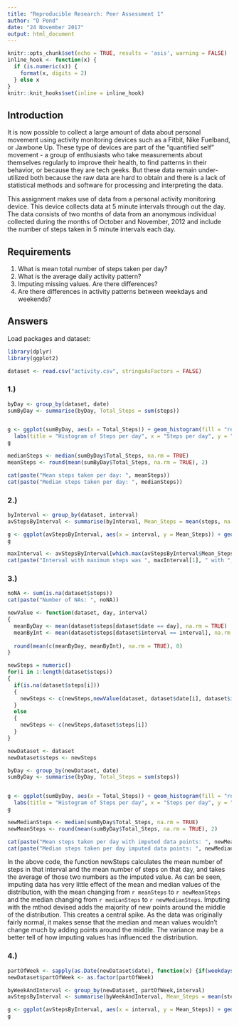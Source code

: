 ```yaml
---
title: "Reproducible Research: Peer Assessment 1"
author: "D Pond"
date: "24 November 2017"
output: html_document
---
```


```r
knitr::opts_chunk$set(echo = TRUE, results = 'asis', warning = FALSE)
inline_hook <- function(x) {
  if (is.numeric(x)) {
    format(x, digits = 2)
  } else x
}
knitr::knit_hooks$set(inline = inline_hook)
```

## Introduction

It is now possible to collect a large amount of data about personal movement using activity monitoring devices such as a Fitbit, Nike Fuelband, or Jawbone Up. These type of devices are part of the "quantified self" movement - a group of enthusiasts who take measurements about themselves regularly to improve their health, to find patterns in their behavior, or because they are tech geeks. But these data remain under-utilized both because the raw data are hard to obtain and there is a lack of statistical methods and software for processing and interpreting the data.

This assignment makes use of data from a personal activity monitoring device. This device collects data at 5 minute intervals through out the day. The data consists of two months of data from an anonymous individual collected during the months of October and November, 2012 and include the number of steps taken in 5 minute intervals each day.

## Requirements

1. What is mean total number of steps taken per day?
2. What is the average daily activity pattern?
3. Imputing missing values. Are there differences?
4. Are there differences in activity patterns between weekdays and weekends?

## Answers

Load packages and dataset:

```r
library(dplyr)
library(ggplot2)

dataset <- read.csv("activity.csv", stringsAsFactors = FALSE)
```

### 1.)

```r
byDay <- group_by(dataset, date)
sumByDay <- summarise(byDay, Total_Steps = sum(steps))


g <- ggplot(sumByDay, aes(x = Total_Steps)) + geom_histogram(fill = "red", binwidth = 1000) +
  labs(title = "Histogram of Steps per day", x = "Steps per day", y = "Frequency")
g

medianSteps <- median(sumByDay$Total_Steps, na.rm = TRUE)
meanSteps <- round(mean(sumByDay$Total_Steps, na.rm = TRUE), 2)

cat(paste("Mean steps taken per day: ", meanSteps))
cat(paste("Median steps taken per day: ", medianSteps))
```

### 2.)

```r
byInterval <- group_by(dataset, interval)
avStepsByInterval <- summarise(byInterval, Mean_Steps = mean(steps, na.rm = TRUE))

g <- ggplot(avStepsByInterval, aes(x = interval, y = Mean_Steps)) + geom_point() + geom_line()
g

maxInterval <- avStepsByInterval[which.max(avStepsByInterval$Mean_Steps),]
cat(paste("Interval with maximum steps was ", maxInterval[1], " with ", round(maxInterval[2],0), " steps."))
```

### 3.)

```r
noNA <- sum(is.na(dataset$steps))
cat(paste("Number of NAs: ", noNA))

newValue <- function(dataset, day, interval)
{
  meanByDay <- mean(dataset$steps[dataset$date == day], na.rm = TRUE)
  meanByInt <- mean(dataset$steps[dataset$interval == interval], na.rm = TRUE)
  
  round(mean(c(meanByDay, meanByInt), na.rm = TRUE), 0)
}

newSteps = numeric()
for(i in 1:length(dataset$steps))
{
  if(is.na(dataset$steps[i]))
  {
    newSteps <- c(newSteps,newValue(dataset, dataset$date[i], dataset$interval[i]))
  }
  else
  {
    newSteps <- c(newSteps,dataset$steps[i])
  }
}

newDataset <- dataset
newDataset$steps <- newSteps

byDay <- group_by(newDataset, date)
sumByDay <- summarise(byDay, Total_Steps = sum(steps))


g <- ggplot(sumByDay, aes(x = Total_Steps)) + geom_histogram(fill = "red", binwidth = 1000) +
  labs(title = "Histogram of Steps per day", x = "Steps per day", y = "Frequency")
g

newMedianSteps <- median(sumByDay$Total_Steps, na.rm = TRUE)
newMeanSteps <- round(mean(sumByDay$Total_Steps, na.rm = TRUE), 2)

cat(paste("Mean steps taken per day with imputed data points: ", newMeanSteps))
cat(paste("Median steps taken per day imputed data points: ", newMedianSteps))
```

In the above code, the function newSteps calculates the mean number of steps in that interval and the mean number of steps on that day, and takes the average of those two numbers as the imputed value. As can be seen, imputing data has very little effect of the mean and median values of the distribution, with the mean changing from `r meanSteps` to `r newMeanSteps` and the median changing from `r medianSteps` to `r newMedianSteps`. Imputing with the mthod devised adds the majority of new points around the middle of the distribution. This creates a central spike. As the data was originally fairly normal, it makes sense that the median and mean values wouldn't change much by adding points around the middle. The variance may be a better tell of how imputing values has influenced the distribution.

### 4.)

```r
partOfWeek <- sapply(as.Date(newDataset$date), function(x) {if(weekdays(x) %in% c("Monday", "Tuesday", "Wednesday", "Thursday", "Friday")){"Weekday"} else {"Weekend"}})
newDataset$partOfWeek <- as.factor(partOfWeek)

byWeekAndInterval <- group_by(newDataset, partOfWeek,interval)
avStepsByInterval <- summarise(byWeekAndInterval, Mean_Steps = mean(steps, na.rm = TRUE))

g <- ggplot(avStepsByInterval, aes(x = interval, y = Mean_Steps)) + geom_point() + geom_line() + facet_grid(partOfWeek ~ .)
g
```
